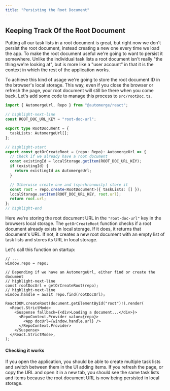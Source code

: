 ```yaml
---
title: "Persisting the Root Document"
---
```



## Keeping Track Of the Root Document

Putting all our task lists in a root document is great, but right now we don't persist the root document, instead creating a new one every time we load the app. To make the root document useful we're going to want to persist it somewhere. Unlike the individual task lists a root document isn't really "the thing we're looking at", but is more like a "user account" in that it is the context in which the rest of the application works.

To achieve this kind of usage we're going to store the root document ID in the browser's local storage. This way, even if you close the browser or refresh the page, your root document will still be there when you come back. Let's add some code to manage this process to `src/rootDoc.ts`.

```typescript title="src/rootDoc.ts"
import { AutomergeUrl, Repo } from "@automerge/react";

// highlight-next-line
const ROOT_DOC_URL_KEY = "root-doc-url";

export type RootDocument = {
  taskLists: AutomergeUrl[];
};

// highlight-start
export const getOrCreateRoot = (repo: Repo): AutomergeUrl => {
  // Check if we already have a root document
  const existingId = localStorage.getItem(ROOT_DOC_URL_KEY);
  if (existingId) {
    return existingId as AutomergeUrl;
  }

  // Otherwise create one and (synchronously) store it
  const root = repo.create<RootDocument>({ taskLists: [] });
  localStorage.setItem(ROOT_DOC_URL_KEY, root.url);
  return root.url;
};
// highlight-end
```

Here we're storing the root document URL in the `"root-doc-url"` key in the browsers local storage. The `getOrCreateRoot` function checks if a root document already exists in local storage. If it does, it returns that document's URL. If not, it creates a new root document with an empty list of task lists and stores its URL in local storage.

Let's call this function on startup:

```tsx title="src/main.tsx"
// ...
window.repo = repo;

// Depending if we have an AutomergeUrl, either find or create the document
// highlight-next-line
const rootDocUrl = getOrCreateRoot(repo);
// highlight-next-line
window.handle = await repo.find(rootDocUrl);

ReactDOM.createRoot(document.getElementById("root")!).render(
  <React.StrictMode>
    <Suspense fallback={<div>Loading a document...</div>}>
      <RepoContext.Provider value={repo}>
        <App docUrl={window.handle.url} />
      </RepoContext.Provider>
    </Suspense>
  </React.StrictMode>,
);
```

#### Checking it works

If you open the application, you should be able to create multiple task lists and switch between them in the UI adding items. If you refresh the page, or copy the URL and open it in a new tab, you should see the same task lists and items because the root document URL is now being persisted in local storage.
